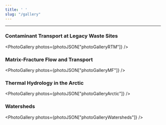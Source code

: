 ```yaml
---
title: ' '
slug: "/gallery"
---
```



<div>
    <Text children={`Image Gallery`} sx={{ fontSize: [6], fontWeight: `bold`, color: `heading` }}/>
</div>
<div>
    <Text children={`Amanzi-ATS Simulations for Environmental Applications`} sx={{ fontSize: [4], color: `subheading` }} />
</div>

---
### Contaminant Transport at Legacy Waste Sites

<PhotoGallery photos={photoJSON["photoGalleryRTM"]} />

### Matrix-Fracture Flow and Transport

<PhotoGallery photos={photoJSON["photoGalleryMF"]} />

### Thermal Hydrology in the Arctic

<PhotoGallery photos={photoJSON["photoGalleryArctic"]} />

### Watersheds

<PhotoGallery photos={photoJSON["photoGalleryWatersheds"]} />